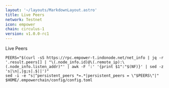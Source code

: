 ```yaml
---
layout: '~/layouts/MarkdownLayout.astro'
title: Live Peers
network: Testnet
icon: empower
chain: circulus-1
version: v1.0.0-rc1
---
```

Live Peers 

```
PEERS="$(curl -sS https://rpc.empower-t.indonode.net/net_info | jq -r '.result.peers[] | "\(.node_info.id)@\(.remote_ip):\(.node_info.listen_addr)"' | awk -F ':' '{print $1":"$(NF)}' | sed -z 's|\n|,|g;s|.$||')"
sed -i -e "s|^persistent_peers *=.*|persistent_peers = \"$PEERS\"|" $HOME/.empowerchain/config/config.toml
```